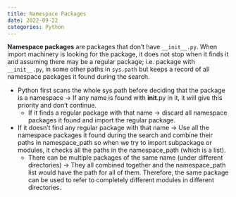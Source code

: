 ```yaml
---
title: Namespace Packages
date: 2022-09-22
categories: Python
---
```

**Namespace packages** are packages that don't have `__init__.py`. When import machinery is looking for the package, it does not stop when it finds it and assuming there may be a regular package; i.e. package with `__init__.py`, in some other paths in `sys.path` but keeps a record of all namespace packages it found during the search. 

- Python first scans the whole sys.path before deciding that the package is a namespace -> If any name is found with __init__.py in it, it will give this priority and don't continue.
    - If it finds a regular package with that name -> discard all namespace packages it found and import the regular package. 
- If it doesn't find any regular package with that name -> Use all the namespace packages it found during the search and combine their paths in namespace_path so when we try to import subpackage or modules, it checks all the paths in the namespace_path (which is a list).
    - There can be multiple packages of the same name (under different directories) -> They all combined together and the namespace_path list would have the path for all of them. Therefore, the same package can be used to refer to completely different modules in different directories.
